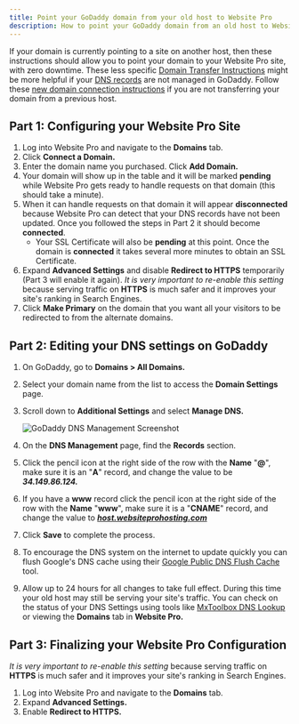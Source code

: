 ```yaml
---
title: Point your GoDaddy domain from your old host to Website Pro
description: How to point your GoDaddy domain from an old host to Website Pro while maintaining zero downtime.
---
```


If your domain is currently pointing to a site on another host, then these instructions should allow you to point your domain to your Website Pro site, with zero downtime. These less specific [Domain Transfer Instructions](https://help.websitepro.hosting/?p=421) might be more helpful if your [DNS records](https://help.websitepro.hosting/?p=10) are not managed in GoDaddy. Follow these [new domain connection instructions](https://help.websitepro.hosting/?p=394) if you are not transferring your domain from a previous host.

## Part 1: Configuring your Website Pro Site

1. Log into Website Pro and navigate to the **Domains** tab.
2. Click **Connect a Domain.**
3. Enter the domain name you purchased. Click **Add Domain.**
4. Your domain will show up in the table and it will be marked **pending** while Website Pro gets ready to handle requests on that domain (this should take a minute).
5. When it can handle requests on that domain it will appear **disconnected** because Website Pro can detect that your DNS records have not been updated. Once you followed the steps in Part 2 it should become **connected**. 
   - Your SSL Certificate will also be **pending** at this point. Once the domain is **connected** it takes several more minutes to obtain an SSL Certificate.
6. Expand **Advanced Settings** and disable **Redirect to HTTPS** temporarily (Part 3 will enable it again). *It is very important to re-enable this setting* because serving traffic on **HTTPS** is much safer and it improves your site's ranking in Search Engines.
7. Click **Make Primary** on the domain that you want all your visitors to be redirected to from the alternate domains.

## Part 2: Editing your DNS settings on GoDaddy

1. On GoDaddy, go to **Domains > All Domains.**
2. Select your domain name from the list to access the **Domain Settings** page.
3. Scroll down to **Additional Settings** and select **Manage DNS.**
   
   ![GoDaddy DNS Management Screenshot](./img/domains-manage-dns-godaddy.png)

4. On the **DNS Management** page, find the **Records** section.
5. Click the pencil icon at the right side of the row with the **Name** "**@**", make sure it is an "**A**" record, and change the value to be ***34.149.86.124.***
6. If you have a **www** record click the pencil icon at the right side of the row with the **Name** "**www**", make sure it is a "**CNAME**" record, and change the value to ***[host.websiteprohosting.com](http://host.websiteprohosting.com/)***
7. Click **Save** to complete the process.
8. To encourage the DNS system on the internet to update quickly you can flush Google's DNS cache using their [Google Public DNS Flush Cache](https://developers.google.com/speed/public-dns/cache) tool.
9. Allow up to 24 hours for all changes to take full effect. During this time your old host may still be serving your site's traffic. You can check on the status of your DNS Settings using tools like [MxToolbox DNS Lookup](https://mxtoolbox.com/DNSLookup.aspx) or viewing the **Domains** tab in **Website Pro.**

## Part 3: Finalizing your Website Pro Configuration

*It is very important to re-enable this setting* because serving traffic on **HTTPS** is much safer and it improves your site's ranking in Search Engines.

1. Log into Website Pro and navigate to the **Domains** tab.
2. Expand **Advanced Settings.**
3. Enable **Redirect to HTTPS.**